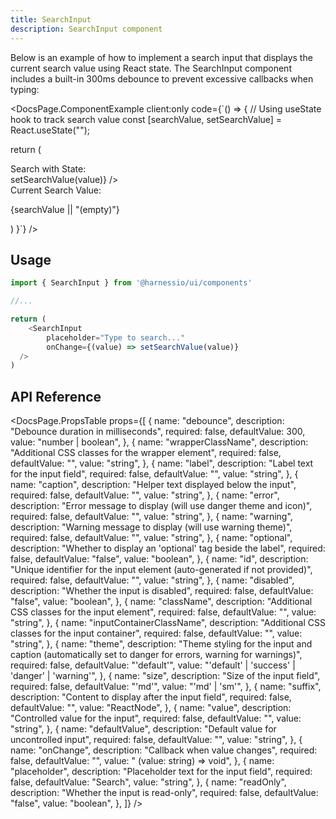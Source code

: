 ```yaml
---
title: SearchInput
description: SearchInput component
---
```



Below is an example of how to implement a search input that displays the current search value using React state. The SearchInput component includes a built-in 300ms debounce to prevent excessive callbacks when typing:

<DocsPage.ComponentExample client:only code={`() => {
  // Using useState hook to track search value
  const [searchValue, setSearchValue] = React.useState("");

return (

<div className="flex flex-col gap-6 min-w-[400px]">
  <div className="mb-2 w-full font-bold mt-6">Search with State:</div>
  <SearchInput
    placeholder="Type to search..."
    onChange={(value) => setSearchValue(value)}
  />
  <div className="rounded-3 border p-3">
    <div className="text-sm font-medium underline underline-offset-2">
      Current Search Value:
    </div>
    <p className="mt-1 font-body-code text-sm">{searchValue || "(empty)"}</p>
  </div>
</div>
) }`} />

## Usage

```typescript jsx
import { SearchInput } from '@harnessio/ui/components'

//...

return (
    <SearchInput
        placeholder="Type to search..."
        onChange={(value) => setSearchValue(value)}
  />
)
```

## API Reference

<DocsPage.PropsTable
  props={[
    {
      name: "debounce",
      description: "Debounce duration in milliseconds",
      required: false,
      defaultValue: 300,
      value: "number | boolean",
    },
    {
      name: "wrapperClassName",
      description: "Additional CSS classes for the wrapper element",
      required: false,
      defaultValue: "",
      value: "string",
    },
    {
      name: "label",
      description: "Label text for the input field",
      required: false,
      defaultValue: "",
      value: "string",
    },
    {
      name: "caption",
      description: "Helper text displayed below the input",
      required: false,
      defaultValue: "",
      value: "string",
    },
    {
      name: "error",
      description: "Error message to display (will use danger theme and icon)",
      required: false,
      defaultValue: "",
      value: "string",
    },
    {
      name: "warning",
      description: "Warning message to display (will use warning theme)",
      required: false,
      defaultValue: "",
      value: "string",
    },
    {
      name: "optional",
      description: "Whether to display an 'optional' tag beside the label",
      required: false,
      defaultValue: "false",
      value: "boolean",
    },
    {
      name: "id",
      description:
        "Unique identifier for the input element (auto-generated if not provided)",
      required: false,
      defaultValue: "",
      value: "string",
    },
    {
      name: "disabled",
      description: "Whether the input is disabled",
      required: false,
      defaultValue: "false",
      value: "boolean",
    },
    {
      name: "className",
      description: "Additional CSS classes for the input element",
      required: false,
      defaultValue: "",
      value: "string",
    },
    {
      name: "inputContainerClassName",
      description: "Additional CSS classes for the input container",
      required: false,
      defaultValue: "",
      value: "string",
    },
    {
      name: "theme",
      description:
        "Theme styling for the input and caption (automatically set to danger for errors, warning for warnings)",
      required: false,
      defaultValue: "'default'",
      value: "'default' | 'success' | 'danger' | 'warning'",
    },
    {
      name: "size",
      description: "Size of the input field",
      required: false,
      defaultValue: "'md'",
      value: "'md' | 'sm'",
    },
    {
      name: "suffix",
      description: "Content to display after the input field",
      required: false,
      defaultValue: "",
      value: "ReactNode",
    },
    {
      name: "value",
      description: "Controlled value for the input",
      required: false,
      defaultValue: "",
      value: "string",
    },
    {
      name: "defaultValue",
      description: "Default value for uncontrolled input",
      required: false,
      defaultValue: "",
      value: "string",
    },
    {
      name: "onChange",
      description: "Callback when value changes",
      required: false,
      defaultValue: "",
      value: " (value: string) => void",
    },
    {
      name: "placeholder",
      description: "Placeholder text for the input field",
      required: false,
      defaultValue: "Search",
      value: "string",
    },
    {
      name: "readOnly",
      description: "Whether the input is read-only",
      required: false,
      defaultValue: "false",
      value: "boolean",
    },
  ]}
/>
